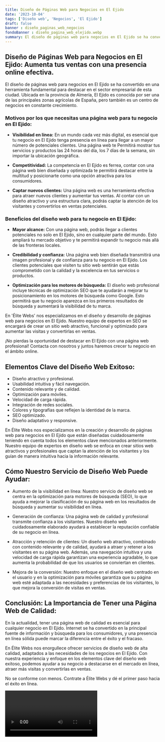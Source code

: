 ```yaml
---
title: Diseño de Páginas Web para Negocios en El Ejido
date: '2023-10-04'
tags: ['Diseño web', 'Negocios', 'El Ejido']
draft: false
banner : diseño_paginas_web_negocios
fondoBanner : diseño_pagina_web_elejido.webp
summary: El diseño de páginas web para negocios en El Ejido se ha convertido en una herramienta fundamental para destacar en el sector empresarial de esta ciudad. Ubicada en la provincia de Almería, El Ejido es conocida por ser una de las principales zonas agrícolas de España, pero también es un centro de negocios en constante crecimiento.
---
```


## Diseño de Páginas Web para Negocios en El Ejido: Aumenta tus ventas con una presencia online efectiva.

El diseño de páginas web para negocios en El Ejido se ha convertido en una herramienta fundamental para destacar en el sector empresarial de esta ciudad. Ubicada en la provincia de Almería, El Ejido es conocida por ser una de las principales zonas agrícolas de España, pero también es un centro de negocios en constante crecimiento.

### Motivos por los que necesitas una página web para tu negocio en El Ejido:

- **Visibilidad en línea:** En un mundo cada vez más digital, es esencial que tu negocio en El Ejido tenga presencia en línea para llegar a un mayor número de potenciales clientes. Una página web te Permitirá mostrar tus servicios y productos las 24 horas del día, los 7 días de la semana, sin importar la ubicación geográfica.

- **Competitividad:** La competencia en El Ejido es ferrea, contar con una página web bien diseñada y optimizada te permitirá destacar entre la multitud y posicionarte como una opción atractiva para los consumidores.

- **Captar nuevos clientes:** Una página web es una herramienta efectiva para atraer nuevos clientes y aumentar tus ventas. Al contar con un diseño atractivo y una estructura clara, podrás captar la atención de los visitantes y convertirlos en ventas potenciales.

### Beneficios del diseño web para tu negocio en El Ejido:

- **Mayor alcance:** Con una página web, podrás llegar a clientes potenciales no solo en El Ejido, sino en cualquier parte del mundo. Esto ampliará tu mercado objetivo y te permitirá expandir tu negocio más allá de las fronteras locales.

- **Credibilidad y confianza:** Una página web bien diseñada transmitirá una imagen profesional y de confianza para tu negocio en El Ejido. Los clientes potenciales que visiten tu sitio web sentirán que estás comprometido con la calidad y la excelencia en tus servicios o productos.

- **Optimización para los motores de búsqueda:** El diseño web profesional incluye técnicas de optimización SEO que te ayudarán a mejorar tu posicionamiento en los motores de búsqueda como Google. Esto permitirá que tu negocio aparezca en los primeros resultados de búsqueda y aumentará la visibilidad de tu marca.

En 'Élite Webs' nos especializamos en el diseño y desarrollo de páginas web para negocios en El Ejido. Nuestro equipo de expertos en SEO se encargará de crear un sitio web atractivo, funcional y optimizado para aumentar las visitas y convertirlas en ventas.

¡No pierdas la oportunidad de destacar en El Ejido con una página web profesional! Contacta con nosotros y juntos haremos crecer tu negocio en el ámbito online.

<GifSeo />

<Cta />

## Elementos Clave del Diseño Web Exitoso: 

- Diseño atractivo y profesional.
- Usabilidad intuitiva y fácil navegación.
- Contenido relevante y de calidad.
- Optimización para móviles.
- Velocidad de carga rápida.
- Integración de redes sociales.
- Colores y tipografías que reflejen la identidad de la marca.
- SEO optimizado.
- Diseño adaptativo y responsive.

En Élite Webs nos especializamos en la creación y desarrollo de páginas web para negocios en El Ejido que están diseñadas cuidadosamente teniendo en cuenta todos los elementos clave mencionados anteriormente. Nuestro equipo de expertos en diseño web se enfoca en crear sitios web atractivos y profesionales que captan la atención de los visitantes y los guían de manera intuitiva hacia la información relevante.

## Cómo Nuestro Servicio de Diseño Web Puede Ayudar:

- Aumento de la visibilidad en línea: Nuestro servicio de diseño web se centra en la optimización para motores de búsqueda (SEO), lo que ayuda a mejorar la clasificación de su página web en los resultados de búsqueda y aumentar su visibilidad en línea.

- Generación de confianza: Una página web de calidad y profesional transmite confianza a los visitantes. Nuestro diseño web cuidadosamente elaborado ayudará a establecer la reputación confiable de su negocio en línea.

- Atracción y retención de clientes: Un diseño web atractivo, combinado con contenido relevante y de calidad, ayudará a atraer y retener a los visitantes en su página web. Además, una navegación intuitiva y una velocidad de carga rápida garantizan una experiencia agradable, lo que aumenta la probabilidad de que los usuarios se conviertan en clientes.

- Mejora de la conversión: Nuestro enfoque en el diseño web centrado en el usuario y en la optimización para móviles garantiza que su página web esté adaptada a las necesidades y preferencias de los visitantes, lo que mejora la conversión de visitas en ventas.

## Conclusión: La Importancia de Tener una Página Web de Calidad:

En la actualidad, tener una página web de calidad es esencial para cualquier negocio en El Ejido. Internet se ha convertido en la principal fuente de información y búsqueda para los consumidores, y una presencia en línea sólida puede marcar la diferencia entre el éxito y el fracaso.

En Élite Webs nos enorgullece ofrecer servicios de diseño web de alta calidad, adaptados a las necesidades de los negocios en El Ejido. Con nuestra experiencia y enfoque en los elementos clave del diseño web exitoso, podemos ayudar a su negocio a destacarse en el mercado en línea, atraer más visitas y convertirlas en ventas.

No se conforme con menos. Contrate a Élite Webs y dé el primer paso hacia el éxito en línea.

<Video />

<CtaBot job='Negocios' city='El Ejido'/>

<Gmaps query='El Ejido+españa+maps' />